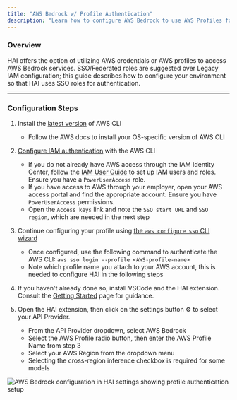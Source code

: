```yaml
---
title: "AWS Bedrock w/ Profile Authentication"
description: "Learn how to configure AWS Bedrock to use AWS Profiles for authentication with HAI, focusing on SSO/Federated roles for secure access."
---
```


### Overview

HAI offers the option of utilizing AWS credentials or AWS profiles to access AWS Bedrock services. SSO/Federated roles are suggested over Legacy IAM configuration; this guide describes how to configure your environment so that HAI uses SSO roles for authentication.

---

### Configuration Steps

1. Install the [latest version](https://docs.aws.amazon.com/cli/latest/userguide/getting-started-install.html) of AWS CLI
    - Follow the AWS docs to install your OS-specific version of AWS CLI

2. [Configure IAM authentication](https://docs.aws.amazon.com/cli/latest/userguide/cli-configure-sso.html) with the AWS CLI
    - If you do not already have AWS access through the IAM Identity Center, follow the [IAM User Guide](https://docs.aws.amazon.com/singlesignon/latest/userguide/getting-started.html) to set up IAM users and roles. Ensure you have a `PowerUserAccess` role.
    - If you have access to AWS through your employer, open your AWS access portal and find the appropriate account. Ensure you have `PowerUserAccess` permissions.
    - Open the `Access keys` link and note the `SSO start URL` and `SSO region`, which are needed in the next step

3. Continue configuring your profile using [the `aws configure sso` CLI wizard](https://docs.aws.amazon.com/cli/latest/userguide/cli-configure-sso.html#cli-configure-sso-configure)
    - Once configured, use the following command to authenticate the AWS CLI: `aws sso login --profile <AWS-profile-name>`
    - Note which profile name you attach to your AWS account, this is needed to configure HAI in the following steps

4. If you haven't already done so, install VSCode and the HAI extension. Consult the [Getting Started](/getting-started) page for guidance.

5. Open the HAI extension, then click on the settings button ⚙️ to select your API Provider.
    - From the API Provider dropdown, select AWS Bedrock
    - Select the AWS Profile radio button, then enter the AWS Profile Name from step 3
    - Select your AWS Region from the dropdown menu
    - Selecting the cross-region inference checkbox is required for some models

<Frame>
	<img
		src="https://storage.googleapis.com/cline_public_images/docs/assets/cline-aws-setup-markup%20(1).png"
		alt="AWS Bedrock configuration in HAI settings showing profile authentication setup"
	/>
</Frame>
